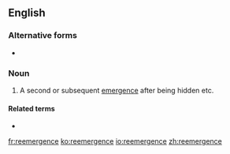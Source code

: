 {{also|reëmergence}}
==English==

===Alternative forms===
* {{l|en|reëmergence}}

===Noun===
{{en-noun}}

# A second or subsequent [[emergence]] after being hidden etc.

====Related terms====
* {{l|en|reemerge}}

[[fr:reemergence]]
[[ko:reemergence]]
[[io:reemergence]]
[[zh:reemergence]]